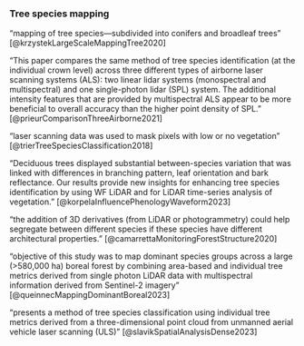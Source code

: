 
### Tree species mapping

"mapping of tree species—subdivided into conifers and broadleaf trees" [@krzystekLargeScaleMappingTree2020]

"This paper compares the same method of tree species identification (at the individual crown level) across three different types of airborne laser scanning systems (ALS): two linear lidar systems (monospectral and multispectral) and one single-photon lidar (SPL) system. The additional intensity features that are provided by multispectral ALS appear to be more beneficial to overall accuracy than the higher point density of SPL." [@prieurComparisonThreeAirborne2021]

"laser scanning data was used to mask pixels with low or no vegetation" [@trierTreeSpeciesClassification2018]

"Deciduous trees displayed substantial between-species variation that was linked with differences in branching pattern, leaf orientation and bark reflectance.
Our results provide new insights for enhancing tree species identification by using WF LiDAR and for LiDAR time-series analysis of vegetation." [@korpelaInfluencePhenologyWaveform2023]

"the addition of 3D derivatives (from LiDAR or photogrammetry) could help segregate between different species if these species have different architectural properties." [@camarrettaMonitoringForestStructure2020]

"objective of this study was to map dominant species groups across a large (>580,000 ha) boreal forest by combining area-based and individual tree metrics derived from single photon LiDAR data with multispectral information derived from Sentinel-2 imagery" [@queinnecMappingDominantBoreal2023]

"presents a method of tree species classification using individual tree metrics derived from a three-dimensional point cloud from unmanned aerial vehicle laser scanning (ULS)" [@slavikSpatialAnalysisDense2023]
